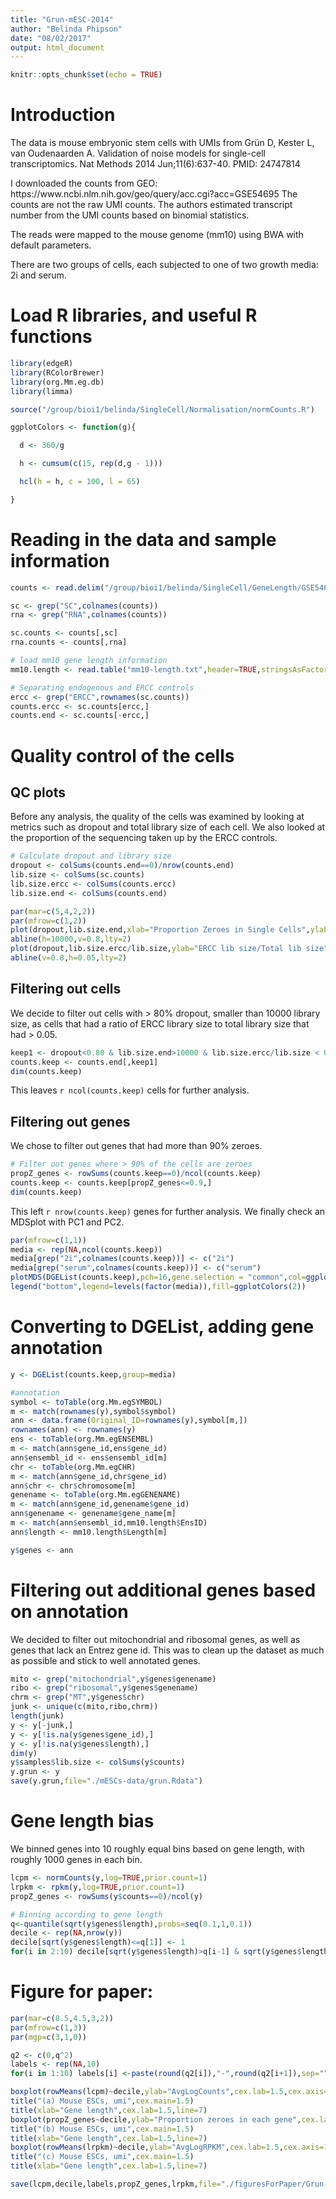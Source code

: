 ```yaml
---
title: "Grun-mESC-2014"
author: "Belinda Phipson"
date: "08/02/2017"
output: html_document
---
```


```r
knitr::opts_chunk$set(echo = TRUE)
```

# Introduction
The data is mouse embryonic stem cells with UMIs from Grün D, Kester L, van Oudenaarden A. Validation of noise models for single-cell transcriptomics. Nat Methods 2014 Jun;11(6):637-40. PMID: 24747814

I downloaded the counts from GEO: https://www.ncbi.nlm.nih.gov/geo/query/acc.cgi?acc=GSE54695
The counts are not the raw UMI counts. The authors estimated transcript number from the UMI counts based on binomial statistics.

The reads were mapped to the mouse genome (mm10) using BWA with default parameters.

There are two groups of cells, each subjected to one of two growth media: 2i and serum.

# Load R libraries, and useful R functions

```r
library(edgeR)
library(RColorBrewer)
library(org.Mm.eg.db)
library(limma)
```
```r
source("/group/bioi1/belinda/SingleCell/Normalisation/normCounts.R")
```
```r
ggplotColors <- function(g){

  d <- 360/g

  h <- cumsum(c(15, rep(d,g - 1)))

  hcl(h = h, c = 100, l = 65)

}
```
# Reading in the data and sample information
```r
counts <- read.delim("/group/bioi1/belinda/SingleCell/GeneLength/GSE54695_data_transcript_counts.txt",row.names=1)

sc <- grep("SC",colnames(counts))
rna <- grep("RNA",colnames(counts))

sc.counts <- counts[,sc]
rna.counts <- counts[,rna]

# load mm10 gene length information
mm10.length <- read.table("mm10-length.txt",header=TRUE,stringsAsFactors = FALSE)
```
```r
# Separating endogenous and ERCC controls
ercc <- grep("ERCC",rownames(sc.counts))
counts.ercc <- sc.counts[ercc,]
counts.end <- sc.counts[-ercc,]
```

# Quality control of the cells
## QC plots

Before any analysis, the quality of the cells was examined by looking at metrics such as dropout and total library size of each cell. We also looked at the proportion of the sequencing taken up by the ERCC controls. 

```r
# Calculate dropout and library size
dropout <- colSums(counts.end==0)/nrow(counts.end)
lib.size <- colSums(sc.counts)
lib.size.ercc <- colSums(counts.ercc)
lib.size.end <- colSums(counts.end)
```

```r
par(mar=c(5,4,2,2))
par(mfrow=c(1,2))
plot(dropout,lib.size.end,xlab="Proportion Zeroes in Single Cells",ylab="Library size")
abline(h=10000,v=0.8,lty=2)
plot(dropout,lib.size.ercc/lib.size,ylab="ERCC lib size/Total lib size",xlab="Proportion Zeroes in Single Cells")
abline(v=0.8,h=0.05,lty=2)
```

## Filtering out cells
We decide to filter out cells with > 80% dropout, smaller than 10000 library size, as cells that had a ratio of ERCC library size to total library size that had > 0.05.
```r
keep1 <- dropout<0.80 & lib.size.end>10000 & lib.size.ercc/lib.size < 0.05
counts.keep <- counts.end[,keep1]
dim(counts.keep)
```
This leaves `r ncol(counts.keep)` cells for further analysis.

## Filtering out genes
We chose to filter out genes that had more than 90% zeroes.
```r
# Filter out genes where > 90% of the cells are zeroes
propZ_genes <- rowSums(counts.keep==0)/ncol(counts.keep)
counts.keep <- counts.keep[propZ_genes<=0.9,]
dim(counts.keep)
```
This left `r nrow(counts.keep)` genes for further analysis. We finally check an MDSplot with PC1 and PC2.
```r
par(mfrow=c(1,1))
media <- rep(NA,ncol(counts.keep))
media[grep("2i",colnames(counts.keep))] <- c("2i")
media[grep("serum",colnames(counts.keep))] <- c("serum")
plotMDS(DGEList(counts.keep),pch=16,gene.selection = "common",col=ggplotColors(2)[factor(media)])
legend("bottom",legend=levels(factor(media)),fill=ggplotColors(2))
```

# Converting to DGEList, adding gene annotation
```r
y <- DGEList(counts.keep,group=media)
```

```r
#annotation
symbol <- toTable(org.Mm.egSYMBOL)
m <- match(rownames(y),symbol$symbol)
ann <- data.frame(Original_ID=rownames(y),symbol[m,])
rownames(ann) <- rownames(y)
ens <- toTable(org.Mm.egENSEMBL)
m <- match(ann$gene_id,ens$gene_id)
ann$ensembl_id <- ens$ensembl_id[m]
chr <- toTable(org.Mm.egCHR)
m <- match(ann$gene_id,chr$gene_id)
ann$chr <- chr$chromosome[m]
genename <- toTable(org.Mm.egGENENAME)
m <- match(ann$gene_id,genename$gene_id)
ann$genename <- genename$gene_name[m]
m <- match(ann$ensembl_id,mm10.length$EnsID)
ann$length <- mm10.length$Length[m]

y$genes <- ann
```

# Filtering out additional genes based on annotation
We decided to filter out mitochondrial and ribosomal genes, as well as genes that lack an Entrez gene id. This was to clean up the dataset as much as possible and stick to well annotated genes.

```r
mito <- grep("mitochondrial",y$genes$genename)
ribo <- grep("ribosomal",y$genes$genename)
chrm <- grep("MT",y$genes$chr)
junk <- unique(c(mito,ribo,chrm))
length(junk)
y <- y[-junk,]
y <- y[!is.na(y$genes$gene_id),]
y <- y[!is.na(y$genes$length),]
dim(y)
y$samples$lib.size <- colSums(y$counts)
y.grun <- y
save(y.grun,file="./mESCs-data/grun.Rdata")
```

# Gene length bias
We binned genes into 10 roughly equal bins based on gene length, with roughly 1000 genes in each bin.
```r
lcpm <- normCounts(y,log=TRUE,prior.count=1)
lrpkm <- rpkm(y,log=TRUE,prior.count=1)
propZ_genes <- rowSums(y$counts==0)/ncol(y)
```

```r
# Binning according to gene length
q<-quantile(sqrt(y$genes$length),probs=seq(0.1,1,0.1))
decile <- rep(NA,nrow(y))
decile[sqrt(y$genes$length)<=q[1]] <- 1
for(i in 2:10) decile[sqrt(y$genes$length)>q[i-1] & sqrt(y$genes$length)<=q[i]] <- i
```

# Figure for paper:

```r
par(mar=c(8.5,4.5,3,2))
par(mfrow=c(1,3))
par(mgp=c(3,1,0))

q2 <- c(0,q^2)
labels <- rep(NA,10)
for(i in 1:10) labels[i] <-paste(round(q2[i]),"-",round(q2[i+1]),sep="")

boxplot(rowMeans(lcpm)~decile,ylab="AvgLogCounts",cex.lab=1.5,cex.axis=1.2,names=labels,las=2,ylim=c(0,5))
title("(a) Mouse ESCs, umi",cex.main=1.5)
title(xlab="Gene length",cex.lab=1.5,line=7)
boxplot(propZ_genes~decile,ylab="Proportion zeroes in each gene",cex.lab=1.5,cex.axis=1.2,names=labels,las=2)
title("(b) Mouse ESCs, umi",cex.main=1.5)
title(xlab="Gene length",cex.lab=1.5,line=7)
boxplot(rowMeans(lrpkm)~decile,ylab="AvgLogRPKM",cex.lab=1.5,cex.axis=1.2,names=labels,las=2,ylim=c(-1,10))
title("(c) Mouse ESCs, umi",cex.main=1.5)
title(xlab="Gene length",cex.lab=1.5,line=7)
```

```r
save(lcpm,decile,labels,propZ_genes,lrpkm,file="./figuresForPaper/Grun-fig2Ai.Rdata")
```








